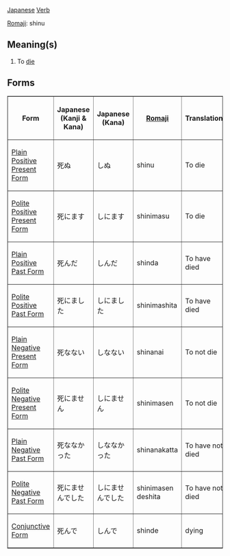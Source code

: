 [[Japanese]] [[Verb]]

[[Romaji]]: shinu

== Meaning(s) ==
# To [[die]]

== Forms ==

<TABLE border>
<TR>
<TH>Form</TH>
<TH>Japanese<BR>(Kanji & Kana)</TH>
<TH>Japanese<BR>(Kana)</TH>
<TH>[[Romaji]]</TH>
<TH>Translation</TH>
</TR>

<TR>
<TD>[[Japanese Plain Positive Present Form|Plain Positive Present Form]]</TD>
<TD>&#27515;&#12396;</TD>
<TD>&#12375;&#12396;</TD>
<TD>shinu</TD>
<TD>To die</TD>
</TR>

<TR>
<TD>[[Japanese Polite Positive Present Form|Polite Positive Present Form]]</TD>
<TD>&#27515;&#12395;&#12414;&#12377;</TD>
<TD>&#12375;&#12395;&#12414;&#12377;</TD>
<TD>shinimasu</TD>
<TD>To die</TD>
</TR>

<TR>
<TD>[[Japanese Plain Positive Past Form|Plain Positive Past Form]]</TD>
<TD>&#27515;&#12435;&#12384;</TD>
<TD>&#12375;&#12435;&#12384;</TD>
<TD>shinda</TD>
<TD>To have died</TD>
</TR>

<TR>
<TD>[[Japanese Polite Positive Past Form|Polite Positive Past Form]]</TD>
<TD>&#27515;&#12395;&#12414;&#12375;&#12383;</TD>
<TD>&#12375;&#12395;&#12414;&#12375;&#12383;</TD>
<TD>shinimashita</TD>
<TD>To have died</TD>
</TR>

<TR>
<TD>[[Japanese Plain Negative Present Form|Plain Negative Present Form]]</TD>
<TD>&#27515;&#12394;&#12394;&#12356;</TD>
<TD>&#12375;&#12394;&#12394;&#12356;</TD>
<TD>shinanai</TD>
<TD>To not die</TD>
</TR>

<TR>
<TD>[[Japanese Polite Negative Present Form|Polite Negative Present Form]]</TD>
<TD>&#27515;&#12395;&#12414;&#12379;&#12435;</TD>
<TD>&#12375;&#12395;&#12414;&#12379;&#12435;</TD>
<TD>shinimasen</TD>
<TD>To not die</TD>
</TR>

<TR>
<TD>[[Japanese Plain Negative Past Form|Plain Negative Past Form]]</TD>
<TD>&#27515;&#12394;&#12394;&#12363;&#12387;&#12383;</TD>
<TD>&#12375;&#12394;&#12394;&#12363;&#12387;&#12383;</TD>
<TD>shinanakatta</TD>
<TD>To have not died</TD>
</TR>

<TR>
<TD>[[Japanese Polite Negative Past Form|Polite Negative Past Form]]</TD>
<TD>&#27515;&#12395;&#12414;&#12379;&#12435;&#12391;&#12375;&#12383;</TD>
<TD>&#12375;&#12395;&#12414;&#12379;&#12435;&#12391;&#12375;&#12383;</TD>
<TD>shinimasen deshita</TD>
<TD>To have not died</TD>
</TR>

<TR>
<TD>[[Japanese Conjunctive Form|Conjunctive Form]]</TD>
<TD>&#27515;&#12435;&#12391;</TD>
<TD>&#12375;&#12435;&#12391;</TD>
<TD>shinde</TD>
<TD>dying</TD>
</TR>

</TABLE>